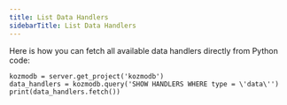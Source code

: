 ```yaml
---
title: List Data Handlers
sidebarTitle: List Data Handlers
---
```


Here is how you can fetch all available data handlers directly from Python code:

```
kozmodb = server.get_project('kozmodb')
data_handlers = kozmodb.query('SHOW HANDLERS WHERE type = \'data\'')
print(data_handlers.fetch())
```
